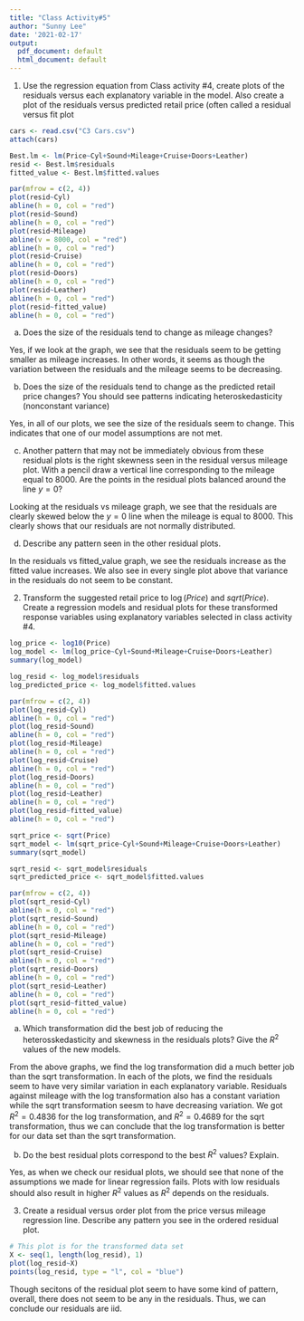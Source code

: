 ```yaml
---
title: "Class Activity#5"
author: "Sunny Lee"
date: '2021-02-17'
output:
  pdf_document: default
  html_document: default
---
```

1) Use the regression equation from Class activity \#4, create plots of the residuals versus each explanatory variable in the model. Also create a plot of the residuals versus predicted retail price (often called a residual versus fit plot
```r
cars <- read.csv("C3 Cars.csv")
attach(cars) 

Best.lm <- lm(Price~Cyl+Sound+Mileage+Cruise+Doors+Leather)
resid <- Best.lm$residuals
fitted_value <- Best.lm$fitted.values

par(mfrow = c(2, 4))
plot(resid~Cyl)
abline(h = 0, col = "red")
plot(resid~Sound)
abline(h = 0, col = "red")
plot(resid~Mileage)
abline(v = 8000, col = "red")
abline(h = 0, col = "red")
plot(resid~Cruise)
abline(h = 0, col = "red")
plot(resid~Doors)
abline(h = 0, col = "red")
plot(resid~Leather)
abline(h = 0, col = "red")
plot(resid~fitted_value)
abline(h = 0, col = "red")
```
  a) Does the size of the residuals tend to change as mileage changes?
     
Yes, if we look at the graph, we see that the residuals seem to be getting smaller as mileage increases. In other words, it seems as though the variation between the       residuals and the mileage seems to be decreasing. 
     
b) Does the size of the residuals tend to change as the predicted retail price changes?  You should see patterns indicating heteroskedasticity (nonconstant variance)
     
Yes, in all of our plots, we see the size of the residuals seem to change. This indicates that one of our model assumptions are not met. 
     
c) Another pattern that may not be immediately obvious from these residual plots is the right skewness seen in the residual versus mileage plot. With a pencil draw a
vertical line corresponding to the mileage equal to 8000. Are the points in the residual plots balanced around the line $y=0$?

Looking at the residuals vs mileage graph, we see that the residuals are clearly skewed below the $y=0$ line when the mileage is equal to 8000. This clearly shows that our residuals are not normally distributed. 

d) Describe any pattern seen in the other residual plots.

In the residuals vs fitted_value graph, we see the residuals increase as the fitted value increases. We also see in every single plot above that variance in the residuals do not seem to be constant. 
     
2) Transform the suggested retail price to $\log(Price)$ and $sqrt(Price)$.  Create a regression models and residual plots for these transformed response variables using explanatory variables selected in class activity \#4.
```r
log_price <- log10(Price)
log_model <- lm(log_price~Cyl+Sound+Mileage+Cruise+Doors+Leather)
summary(log_model)

log_resid <- log_model$residuals
log_predicted_price <- log_model$fitted.values

par(mfrow = c(2, 4))
plot(log_resid~Cyl)
abline(h = 0, col = "red")
plot(log_resid~Sound)
abline(h = 0, col = "red")
plot(log_resid~Mileage)
abline(h = 0, col = "red")
plot(log_resid~Cruise)
abline(h = 0, col = "red")
plot(log_resid~Doors)
abline(h = 0, col = "red")
plot(log_resid~Leather)
abline(h = 0, col = "red")
plot(log_resid~fitted_value)
abline(h = 0, col = "red")
```

```r
sqrt_price <- sqrt(Price)
sqrt_model <- lm(sqrt_price~Cyl+Sound+Mileage+Cruise+Doors+Leather)
summary(sqrt_model)

sqrt_resid <- sqrt_model$residuals
sqrt_predicted_price <- sqrt_model$fitted.values

par(mfrow = c(2, 4))
plot(sqrt_resid~Cyl)
abline(h = 0, col = "red")
plot(sqrt_resid~Sound)
abline(h = 0, col = "red")
plot(sqrt_resid~Mileage)
abline(h = 0, col = "red")
plot(sqrt_resid~Cruise)
abline(h = 0, col = "red")
plot(sqrt_resid~Doors)
abline(h = 0, col = "red")
plot(sqrt_resid~Leather)
abline(h = 0, col = "red")
plot(sqrt_resid~fitted_value)
abline(h = 0, col = "red")
```
  a) Which transformation did the best job of reducing the heterosskedasticity and skewness in the residuals plots? Give the $R^2$ values of the new models.
  
From the above graphs, we find the log transformation did a much better job than the sqrt transformation. In each of the plots, we find the residuals seem to have very similar variation in each explanatory variable. Residuals against mileage with the log transformation also has a constant variation while the sqrt transformation seesm to have decreasing variation. We got $R^2 = 0.4836$ for the log transformation, and $R^2 = 0.4689$ for the sqrt transformation, thus we can conclude that the log transformation is better for our data set than the sqrt transformation. 

b) Do the best residual plots correspond to the best $R^2$ values? Explain. 

Yes, as when we check our residual plots, we should see that none of the assumptions we made for linear regression fails. Plots with low residuals should also result in higher $R^2$ values as $R^2$ depends on the residuals. 

3) Create a residual versus order plot from the price versus mileage regression line. Describe any pattern you see in the ordered residual plot.
```r
# This plot is for the transformed data set
X <- seq(1, length(log_resid), 1)
plot(log_resid~X)
points(log_resid, type = "l", col = "blue")

```


Though secitons of the residual plot seem to have some kind of pattern, overall, there does not seem to be any in the residuals. Thus, we can conclude our residuals are iid.